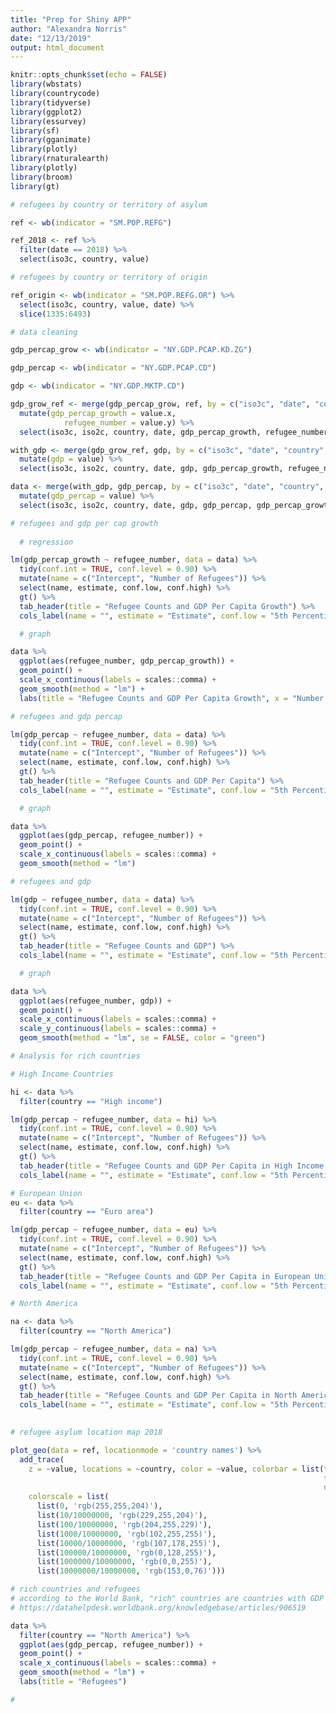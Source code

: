 ```yaml
---
title: "Prep for Shiny APP"
author: "Alexandra Norris"
date: "12/13/2019"
output: html_document
---
```


```r

knitr::opts_chunk$set(echo = FALSE)
library(wbstats)
library(countrycode)
library(tidyverse)
library(ggplot2)
library(essurvey)
library(sf)
library(gganimate)
library(plotly)
library(rnaturalearth)
library(plotly)
library(broom)
library(gt)

```


```r

# refugees by country or territory of asylum

ref <- wb(indicator = "SM.POP.REFG")

ref_2018 <- ref %>%
  filter(date == 2018) %>%
  select(iso3c, country, value)

```

```r
# refugees by country or territory of origin

ref_origin <- wb(indicator = "SM.POP.REFG.OR") %>%
  select(iso3c, country, value, date) %>%
  slice(1335:6493)

```


```r

# data cleaning

gdp_percap_grow <- wb(indicator = "NY.GDP.PCAP.KD.ZG")

gdp_percap <- wb(indicator = "NY.GDP.PCAP.CD")

gdp <- wb(indicator = "NY.GDP.MKTP.CD")

gdp_grow_ref <- merge(gdp_percap_grow, ref, by = c("iso3c", "date", "country", "iso2c")) %>%
  mutate(gdp_percap_growth = value.x,
            refugee_number = value.y) %>%
  select(iso3c, iso2c, country, date, gdp_percap_growth, refugee_number)

with_gdp <- merge(gdp_grow_ref, gdp, by = c("iso3c", "date", "country", "iso2c")) %>%
  mutate(gdp = value) %>%
  select(iso3c, iso2c, country, date, gdp, gdp_percap_growth, refugee_number)

data <- merge(with_gdp, gdp_percap, by = c("iso3c", "date", "country", "iso2c")) %>%
  mutate(gdp_percap = value) %>%
  select(iso3c, iso2c, country, date, gdp, gdp_percap, gdp_percap_growth, refugee_number)

# refugees and gdp per cap growth 
  
  # regression

lm(gdp_percap_growth ~ refugee_number, data = data) %>%
  tidy(conf.int = TRUE, conf.level = 0.90) %>%
  mutate(name = c("Intercept", "Number of Refugees")) %>%
  select(name, estimate, conf.low, conf.high) %>%
  gt() %>%
  tab_header(title = "Refugee Counts and GDP Per Capita Growth") %>%
  cols_label(name = "", estimate = "Estimate", conf.low = "5th Percentile", conf.high = "95th Percentile")

  # graph

data %>%
  ggplot(aes(refugee_number, gdp_percap_growth)) +
  geom_point() +
  scale_x_continuous(labels = scales::comma) +
  geom_smooth(method = "lm") +
  labs(title = "Refugee Counts and GDP Per Capita Growth", x = "Number of Refugees", y = "GDP Percapita Growth Rate")

# refugees and gdp percap

lm(gdp_percap ~ refugee_number, data = data) %>%
  tidy(conf.int = TRUE, conf.level = 0.90) %>%
  mutate(name = c("Intercept", "Number of Refugees")) %>%
  select(name, estimate, conf.low, conf.high) %>%
  gt() %>%
  tab_header(title = "Refugee Counts and GDP Per Capita") %>%
  cols_label(name = "", estimate = "Estimate", conf.low = "5th Percentile", conf.high = "95th Percentile")

  # graph

data %>%
  ggplot(aes(gdp_percap, refugee_number)) +
  geom_point() +
  scale_x_continuous(labels = scales::comma) +
  geom_smooth(method = "lm")

# refugees and gdp

lm(gdp ~ refugee_number, data = data) %>%
  tidy(conf.int = TRUE, conf.level = 0.90) %>%
  mutate(name = c("Intercept", "Number of Refugees")) %>%
  select(name, estimate, conf.low, conf.high) %>%
  gt() %>%
  tab_header(title = "Refugee Counts and GDP") %>%
  cols_label(name = "", estimate = "Estimate", conf.low = "5th Percentile", conf.high = "95th Percentile")

  # graph

data %>%
  ggplot(aes(refugee_number, gdp)) + 
  geom_point() + 
  scale_x_continuous(labels = scales::comma) +
  scale_y_continuous(labels = scales::comma) +
  geom_smooth(method = "lm", se = FALSE, color = "green")

```

```r
# Analysis for rich countries

# High Income Countries

hi <- data %>%
  filter(country == "High income")

lm(gdp_percap ~ refugee_number, data = hi) %>%
  tidy(conf.int = TRUE, conf.level = 0.90) %>%
  mutate(name = c("Intercept", "Number of Refugees")) %>%
  select(name, estimate, conf.low, conf.high) %>%
  gt() %>%
  tab_header(title = "Refugee Counts and GDP Per Capita in High Income Countries") %>%
  cols_label(name = "", estimate = "Estimate", conf.low = "5th Percentile", conf.high = "95th Percentile")

# European Union 
eu <- data %>%
  filter(country == "Euro area")

lm(gdp_percap ~ refugee_number, data = eu) %>%
  tidy(conf.int = TRUE, conf.level = 0.90) %>%
  mutate(name = c("Intercept", "Number of Refugees")) %>%
  select(name, estimate, conf.low, conf.high) %>%
  gt() %>%
  tab_header(title = "Refugee Counts and GDP Per Capita in European Union") %>%
  cols_label(name = "", estimate = "Estimate", conf.low = "5th Percentile", conf.high = "95th Percentile")

# North America

na <- data %>%
  filter(country == "North America")

lm(gdp_percap ~ refugee_number, data = na) %>%
  tidy(conf.int = TRUE, conf.level = 0.90) %>%
  mutate(name = c("Intercept", "Number of Refugees")) %>%
  select(name, estimate, conf.low, conf.high) %>%
  gt() %>%
  tab_header(title = "Refugee Counts and GDP Per Capita in North America") %>%
  cols_label(name = "", estimate = "Estimate", conf.low = "5th Percentile", conf.high = "95th Percentile")
  
```


```r
# refugee asylum location map 2018

plot_geo(data = ref, locationmode = 'country names') %>%
  add_trace(
    z = ~value, locations = ~country, color = ~value, colorbar = list(tick0 = 0,
                                                                      tickmode = "log",
                                                                      dtick =1000000),
    colorscale = list(
      list(0, 'rgb(255,255,204)'),
      list(10/10000000, 'rgb(229,255,204)'),
      list(100/10000000, 'rgb(204,255,229)'),
      list(1000/10000000, 'rgb(102,255,255)'),
      list(10000/10000000, 'rgb(107,178,255)'),
      list(100000/10000000, 'rgb(0,128,255)'),
      list(1000000/10000000, 'rgb(0,0,255)'),
      list(10000000/10000000, 'rgb(153,0,76)')))

```

```r

# rich countries and refugees
# according to the World Bank, "rich" countries are countries with GDP Per Cap >= $12,376
# https://datahelpdesk.worldbank.org/knowledgebase/articles/906519

data %>%
  filter(country == "North America") %>%
  ggplot(aes(gdp_percap, refugee_number)) +
  geom_point() +
  scale_x_continuous(labels = scales::comma) +
  geom_smooth(method = "lm") +
  labs(title = "Refugees")

# 
  
```


